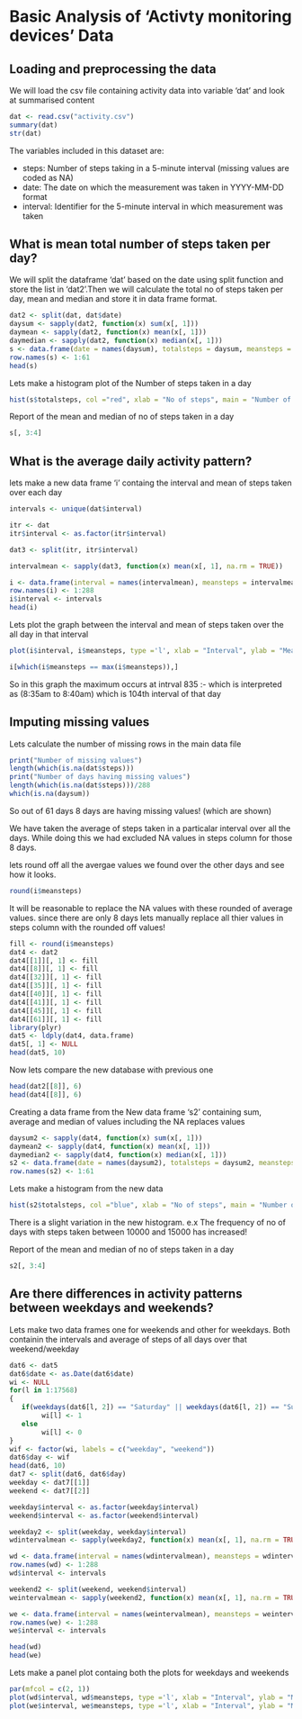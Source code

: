 # Basic Analysis of 'Activty monitoring devices' Data

## Loading and preprocessing the data

We will load the csv file containing activity data into variable 'dat' and look at summarised content

```r
dat <- read.csv("activity.csv")
summary(dat)
str(dat)
```

The variables included in this dataset are:

- steps: Number of steps taking in a 5-minute interval (missing values are coded as NA)
- date: The date on which the measurement was taken in YYYY-MM-DD format
- interval: Identifier for the 5-minute interval in which measurement was taken

## What is mean total number of steps taken per day?

We will split the dataframe 'dat' based on the date using split function and store the list in 'dat2'.Then we will calculate the total no of steps taken per day, mean and median and store it in data frame format.

```r
dat2 <- split(dat, dat$date)
daysum <- sapply(dat2, function(x) sum(x[, 1]))
daymean <- sapply(dat2, function(x) mean(x[, 1]))
daymedian <- sapply(dat2, function(x) median(x[, 1]))
s <- data.frame(date = names(daysum), totalsteps = daysum, meansteps = daymean, mediansteps = daymedian)
row.names(s) <- 1:61
head(s)
```

Lets make a histogram plot of the Number of steps taken in a day

```r
hist(s$totalsteps, col ="red", xlab = "No of steps", main = "Number of steps taken in a day")
```

Report of the mean and median of no of steps taken in a day
```r
s[, 3:4]
```

## What is the average daily activity pattern?

lets make a new data frame 'i' containg the interval and mean of steps taken over each day

```r

intervals <- unique(dat$interval)

itr <- dat 
itr$interval <- as.factor(itr$interval)

dat3 <- split(itr, itr$interval)

intervalmean <- sapply(dat3, function(x) mean(x[, 1], na.rm = TRUE))

i <- data.frame(interval = names(intervalmean), meansteps = intervalmean)
row.names(i) <- 1:288
i$interval <- intervals
head(i)

```

Lets plot the graph between the interval and mean of steps taken over the all day in that interval

```r

plot(i$interval, i$meansteps, type ='l', xlab = "Interval", ylab = "Mean of steps over all days", col = "blue")

i[which(i$meansteps == max(i$meansteps)),]
```

So in this graph the maximum occurs at intrval 835 :- which is interpreted as (8:35am to 8:40am) which is 104th interval of that day

## Imputing missing values

Lets calculate the number of missing rows in the main data file

```r
print("Number of missing values")
length(which(is.na(dat$steps)))
print("Number of days having missing values")
length(which(is.na(dat$steps)))/288
which(is.na(daysum))
```

So out of 61 days 8 days are having missing values! (which are shown)

We have taken the average of steps taken in a particalar interval over all the days. While doing this we had excluded NA values in steps column for those 8 days.

lets round off all the avergae values we found over the other days and see how it looks.
```r
round(i$meansteps)
```

It will be reasonable to replace the NA values with these rounded of average values. since there are only 8 days lets manually replace all thier values in steps column with the rounded off values!

```r
fill <- round(i$meansteps)
dat4 <- dat2
dat4[[1]][, 1] <- fill
dat4[[8]][, 1] <- fill
dat4[[32]][, 1] <- fill
dat4[[35]][, 1] <- fill
dat4[[40]][, 1] <- fill
dat4[[41]][, 1] <- fill
dat4[[45]][, 1] <- fill
dat4[[61]][, 1] <- fill
library(plyr)
dat5 <- ldply(dat4, data.frame)
dat5[, 1] <- NULL
head(dat5, 10)
```

Now lets compare the new database with previous one

```r
head(dat2[[8]], 6)
head(dat4[[8]], 6)
```

Creating a data frame from the New data frame 's2' containing sum, average and median of values including the NA replaces values

```r
daysum2 <- sapply(dat4, function(x) sum(x[, 1]))
daymean2 <- sapply(dat4, function(x) mean(x[, 1]))
daymedian2 <- sapply(dat4, function(x) median(x[, 1]))
s2 <- data.frame(date = names(daysum2), totalsteps = daysum2, meansteps = daymean2, mediansteps = daymedian2)
row.names(s2) <- 1:61
```

Lets make a histogram from the new data
```r
hist(s2$totalsteps, col ="blue", xlab = "No of steps", main = "Number of steps taken in a day")
```

There is a slight variation in the new histogram. e.x The frequency of no of days with steps taken between 10000 and 15000 has increased!

Report of the mean and median of no of steps taken in a day
```r
s2[, 3:4]
```


## Are there differences in activity patterns between weekdays and weekends?

Lets make two data frames one for weekends and other for weekdays. Both containin the intervals and average of steps of all days over that weekend/weekday

```r
dat6 <- dat5
dat6$date <- as.Date(dat6$date)
wi <- NULL
for(l in 1:17568)
{
   if(weekdays(dat6[l, 2]) == "Saturday" || weekdays(dat6[l, 2]) == "Sunday")
        wi[l] <- 1
   else
        wi[l] <- 0
}
wif <- factor(wi, labels = c("weekday", "weekend"))
dat6$day <- wif
head(dat6, 10)
dat7 <- split(dat6, dat6$day)
weekday <- dat7[[1]]
weekend <- dat7[[2]]

weekday$interval <- as.factor(weekday$interval)
weekend$interval <- as.factor(weekend$interval)

weekday2 <- split(weekday, weekday$interval)
wdintervalmean <- sapply(weekday2, function(x) mean(x[, 1], na.rm = TRUE))

wd <- data.frame(interval = names(wdintervalmean), meansteps = wdintervalmean)
row.names(wd) <- 1:288
wd$interval <- intervals

weekend2 <- split(weekend, weekend$interval)
weintervalmean <- sapply(weekend2, function(x) mean(x[, 1], na.rm = TRUE))

we <- data.frame(interval = names(weintervalmean), meansteps = weintervalmean)
row.names(we) <- 1:288
we$interval <- intervals

head(wd)
head(we)
```

Lets make a panel plot containg both the plots for weekdays and weekends
```r
par(mfcol = c(2, 1))
plot(wd$interval, wd$meansteps, type ='l', xlab = "Interval", ylab = "Mean steps", col = "blue", main = "Weekdays")
plot(we$interval, we$meansteps, type ='l', xlab = "Interval", ylab = "Mean steps", col = "blue", main = "weekends")
```



